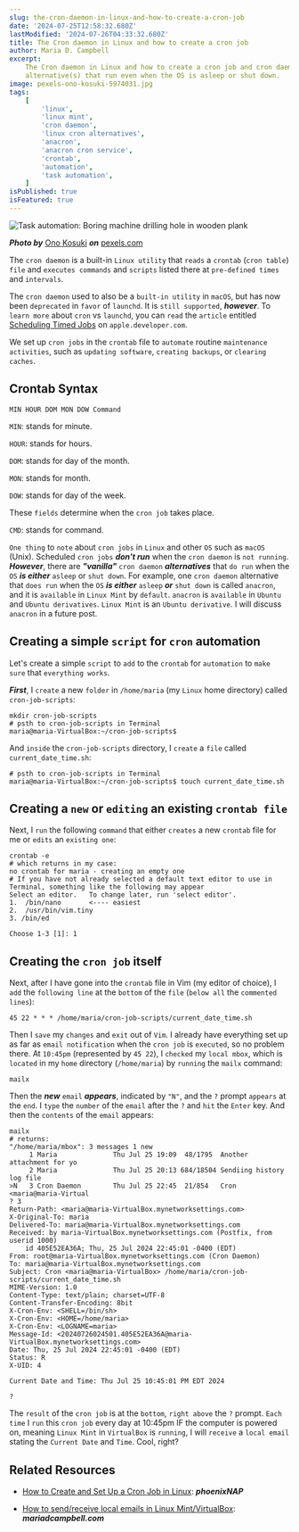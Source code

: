```yaml
---
slug: the-cron-daemon-in-linux-and-how-to-create-a-cron-job
date: '2024-07-25T12:58:32.680Z'
lastModified: '2024-07-26T04:33:32.680Z'
title: The Cron daemon in Linux and how to create a cron job
author: Maria D. Campbell
excerpt:
    The Cron daemon in Linux and how to create a cron job and cron daemon
    alternative(s) that run even when the OS is asleep or shut down.
image: pexels-ono-kosuki-5974031.jpg
tags:
    [
        'linux',
        'linux mint',
        'cron daemon',
        'linux cron alternatives',
        'anacron',
        'anacron cron service',
        'crontab',
        'automation',
        'task automation',
    ]
isPublished: true
isFeatured: true
---
```


![Task automation: Boring machine drilling hole in wooden plank](pexels-ono-kosuki-5974031.jpg)

**_Photo by_** [Ono Kosuki](https://www.pexels.com/@ono-kosuki/) **_on_**
[pexels.com](https://www.pexels.com/photo/boring-machine-drilling-hole-in-wooden-plank-5974031/)

The `cron daemon` is a built-in `Linux utility` that `reads` a `crontab`
(`cron table`) `file` and `executes commands` and `scripts` listed there at
`pre-defined times` and `intervals`.

The `cron daemon` used to also be a `built-in utility` in `macOS`, but has now
been `deprecated` in `favor` of `launchd`. It is `still supported`,
**_however_**. To `learn more` about `cron` vs `launchd`, you can `read` the
`article` entitled
[Scheduling Timed Jobs](https://developer.apple.com/library/archive/documentation/MacOSX/Conceptual/BPSystemStartup/Chapters/ScheduledJobs.html#//apple_ref/doc/uid/10000172i-CH1-SW2)
on `apple.developer.com`.

We set up `cron jobs` in the `crontab` file to `automate` routine
`maintenance activities`, such as `updating software`, `creating backups`, or
`clearing caches`.

## Crontab Syntax

`MIN HOUR DOM MON DOW Command`

`MIN`: stands for minute.

`HOUR`: stands for hours.

`DOM`: stands for day of the month.

`MON`: stands for month.

`DOW`: stands for day of the week.

These `fields` determine when the `cron job` takes place.

`CMD`: stands for command.

`One thing` to `note` about `cron jobs` in `Linux` and other `OS` such as
`macOS` (Unix). Scheduled `cron jobs` **_don't run_** when the `cron daemon` is
`not running`. **_However_**, there are **_"vanilla"_** `cron daemon`
**_alternatives_** that `do run` when the `OS` **_is either_** `asleep` or
`shut down`. For example, one `cron daemon` alternative that `does run` when the
`OS` **_is either_** `asleep` **_or_** `shut down` is called `anacron`, and it
is `available` in `Linux Mint` by `default`. `anacron` is `available` in
`Ubuntu` and `Ubuntu derivatives`. `Linux Mint` is an `Ubuntu derivative`. I
will discuss `anacron` in a future post.

## Creating a simple `script` for `cron` automation

Let's create a simple `script` to `add` to the `crontab` for `automation` to
`make sure` that `everything works`.

**_First_**, I `create` a new `folder` in `/home/maria` (my `Linux` home
directory) called `cron-job-scripts`:

```shell
mkdir cron-job-scripts
# psth to cron-job-scripts in Terminal
maria@maria-VirtualBox:~/cron-job-scripts$
```

And `inside` the `cron-job-scripts` directory, I `create` a `file` called
`current_date_time.sh`:

```shell
# psth to cron-job-scripts in Terminal
maria@maria-VirtualBox:~/cron-job-scripts$ touch current_date_time.sh
```

## Creating a `new` or `editing` an existing `crontab file`

Next, I `run` the following `command` that either `creates` a new `crontab` file
for me or `edits` an `existing one`:

```shell
crontab -e
# which returns in my case:
no crontab for maria - creating an empty one
# If you have not already selected a default text editor to use in Terminal, something like the following may appear
Select an editor.   To change later, run 'select editor'.
1.  /bin/nano       <---- easiest
2.  /usr/bin/vim.tiny
3. /bin/ed

Choose 1-3 [1]: 1
```

## Creating the `cron job` itself

Next, after I have gone into the `crontab` file in Vim (my editor of choice), I
`add` the `following line` at the `bottom` of the `file` (`below all` the
`commented lines`):

```shell
45 22 * * * /home/maria/cron-job-scripts/current_date_time.sh
```

Then I `save` my `changes` and `exit` out of `Vim`. I already have everything
set up as far as `email notification` when the `cron job` is `executed`, so no
problem there. At `10:45pm` (represented by `45 22`), I `checked` my
`local mbox`, which is `located` in my `home` directory (`/home/maria`) by
`running` the `mailx` command:

```shell
mailx
```

Then the **_new_** `email` **_appears_**, indicated by `"N"`, and the `?` prompt
`appears` at the `end`. I `type` the `number` of the `email` after the `?` and
`hit` the `Enter` key. And then the `contents` of the `email` appears:

```shell
mailx
# returns:
"/home/maria/mbox": 3 messages 1 new
     1 Maria              Thu Jul 25 19:09  48/1795  Another attachment for yo
     2 Maria              Thu Jul 25 20:13 684/18504 Sendiing history log file
>N   3 Cron Daemon        Thu Jul 25 22:45  21/854   Cron <maria@maria-Virtual
? 3
Return-Path: <maria@maria-VirtualBox.mynetworksettings.com>
X-Original-To: maria
Delivered-To: maria@maria-VirtualBox.mynetworksettings.com
Received: by maria-VirtualBox.mynetworksettings.com (Postfix, from userid 1000)
	id 405E52EA36A; Thu, 25 Jul 2024 22:45:01 -0400 (EDT)
From: root@maria-VirtualBox.mynetworksettings.com (Cron Daemon)
To: maria@maria-VirtualBox.mynetworksettings.com
Subject: Cron <maria@maria-VirtualBox> /home/maria/cron-job-scripts/current_date_time.sh
MIME-Version: 1.0
Content-Type: text/plain; charset=UTF-8
Content-Transfer-Encoding: 8bit
X-Cron-Env: <SHELL=/bin/sh>
X-Cron-Env: <HOME=/home/maria>
X-Cron-Env: <LOGNAME=maria>
Message-Id: <20240726024501.405E52EA36A@maria-VirtualBox.mynetworksettings.com>
Date: Thu, 25 Jul 2024 22:45:01 -0400 (EDT)
Status: R
X-UID: 4

Current Date and Time: Thu Jul 25 10:45:01 PM EDT 2024

?
```

The `result` of the `cron job` is at the `bottom`, `right above` the `?` prompt.
`Each time` I `run` this `cron job` every day at 10:45pm IF the computer is
powered on, meaning `Linux Mint` in `VirtualBox` is `running`, I will `receive`
a `local email` stating the `Current Date` and `Time`. Cool, right?

## Related Resources

-   [How to Create and Set Up a Cron Job in Linux](https://phoenixnap.com/kb/set-up-cron-job-linux):
    **_phoenixNAP_**

-   [How to send/receive local emails in Linux Mint/VirtualBox](/blog/how-to-sendreceive-local-emails-in-linux-mintvirtualbox):
    **_mariadcampbell.com_**
